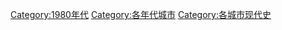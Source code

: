 [[Category:1980年代|Category:1980年代]]
[[Category:各年代城市|Category:各年代城市]]
[[Category:各城市现代史|Category:各城市现代史]]